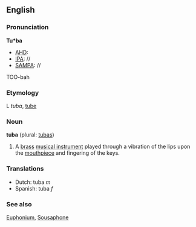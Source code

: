 ==English==
{{wikipedia}}
===Pronunciation===
'''Tu*ba'''
*[[AHD]]:
*[[IPA]]: //
*[[SAMPA]]: //
TOO-bah

===Etymology===
L ''tuba'', [[tube]]

===Noun===
'''tuba''' (plural: [[tubas]])

# A [[brass]] [[musical instrument]] played through a vibration of the lips upon the [[mouthpiece]] and fingering of the keys.

===Translations===
*Dutch: tuba ''m''
*Spanish: tuba ''f''

===See also===
[[Euphonium]], [[Sousaphone]]